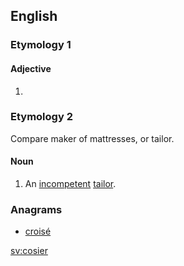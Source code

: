 ==English==

===Etymology 1===

====Adjective====
{{head|en|adjective comparative form}}

# {{en-comparative of|cosy}}

===Etymology 2===
Compare {{etyl|fro|-}} {{term|coussier|lang=fro}} maker of mattresses, or {{term|couseor|lang=fro}} tailor.

====Noun====
{{en-noun}}

# {{context|obsolete|lang=en}} An [[incompetent]] [[tailor]].
#: {{rfquotek|Shakespeare}}

{{Webster 1913}}

===Anagrams===
* [[croisé#English|croisé]]

[[sv:cosier]]